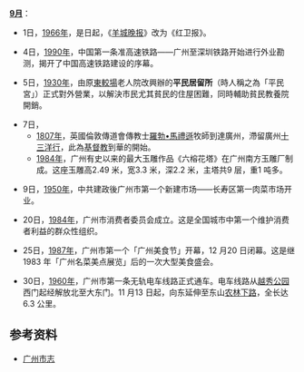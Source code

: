'''[[9月|9月]]'''：
*1日，[[1966年|1966年]]，是日起，《[[羊城晚报|羊城晚报]]》改为《红卫报》。

*4日，[[1990年|1990年]]，中国第一条准高速铁路——广州至深圳铁路开始进行外业勘测，揭开了中国高速铁路建设的序幕。

*5日，[[1930年|1930年]]，由原[[東較場|東較場]]老人院改興辦的'''平民居留所'''（時人稱之為「平民宮」）正式對外營業，以解決市民尤其貧民的住屋困難，同時輔助貧民教養院開銷。

*7日，
** [[1807年|1807年]]，英國倫敦傳道會傳教士[[馬禮遜|羅勃•馬禮遜]]牧師到達廣州，滯留廣州[[十三洋行|十三洋行]]，此為[[基督教历史|基督教]]到華的開始。
** [[1984年|1984年]]，广州有史以来的最大玉雕作品《六榕花塔》在广州南方玉雕厂制成。这座玉雕高2.49 米，宽3.3 米，深2.2 米，主塔共9 层，重1 吨多。

*9日，[[1950年|1950年]]，中共建政後广州市第一个新建市场——长寿区第一肉菜市场开业。

*20日，[[1984年|1984年]]，广州市消费者委员会成立。这是全国城市中第一个维护消费者利益的群众性组织。

*25日，[[1987年|1987年]]，广州市第一个「广州美食节」开幕，12 月20 日闭幕。这是继1983 年「广州名菜美点展览」后的一次大型美食盛会。

*30日，[[1960年|1960年]]，广州市第一条无轨电车线路正式通车。电车线路从[[越秀公园|越秀公园]]西门起经解放北至大东门。11 月13 日起，向东延伸至东山[[农林下路|农林下路]]，全长达6.3 公里。

==参考资料==

*[http://www.gzsdfz.org.cn/dqzlk/ 广州市志]